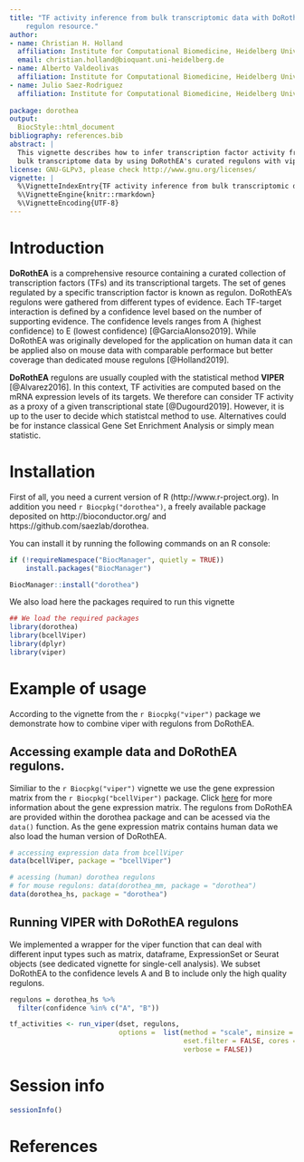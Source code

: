 ```yaml
--- 
title: "TF activity inference from bulk transcriptomic data with DoRothEA as 
    regulon resource."
author:
- name: Christian H. Holland 
  affiliation: Institute for Computational Biomedicine, Heidelberg University
  email: christian.holland@bioquant.uni-heidelberg.de
- name: Alberto Valdeolivas
  affiliation: Institute for Computational Biomedicine, Heidelberg University
- name: Julio Saez-Rodriguez 
  affiliation: Institute for Computational Biomedicine, Heidelberg University 
   
package: dorothea
output:
  BiocStyle::html_document
bibliography: references.bib
abstract: |
  This vignette describes how to infer transcription factor activity from 
  bulk transcriptome data by using DoRothEA's curated regulons with viper.
license: GNU-GLPv3, please check http://www.gnu.org/licenses/
vignette: |
  %\VignetteIndexEntry{TF activity inference from bulk transcriptomic data with DoRothEA as regulon resource.}
  %\VignetteEngine{knitr::rmarkdown}
  %\VignetteEncoding{UTF-8}
---
```


# Introduction

**DoRothEA** is a comprehensive resource containing a curated collection of 
transcription factors (TFs) and its transcriptional targets. The set of genes
regulated by a specific transcription factor is known as regulon. DoRothEA's 
regulons were gathered from different types of evidence. Each TF-target 
interaction is defined by a confidence level based on the number of 
supporting evidence. The confidence levels ranges from A (highest confidence) 
to E (lowest confidence) [@GarciaAlonso2019]. 
While DoRothEA was originally developed for the application on human data it can
be applied also on mouse data with comparable performace but better coverage 
than dedicated mouse regulons [@Holland2019].

**DoRothEA** regulons are usually coupled with the statistical method **VIPER** 
[@Alvarez2016]. In this context, TF activities are computed based on the mRNA 
expression levels of its targets. We therefore can consider TF activity as a 
proxy of a given transcriptional state [@Dugourd2019].
However, it is up to the user to decide which statistcal method to use. 
Alternatives could be for instance classical Gene Set Enrichment Analysis or 
simply mean statistic.

# Installation

First of all, you need a current version of R (http://www.r-project.org). In 
addition you need `r Biocpkg("dorothea")`, a freely available package deposited 
on http://bioconductor.org/ and https://github.com/saezlab/dorothea. 

You can install it by running the following commands on an R console:

```r
if (!requireNamespace("BiocManager", quietly = TRUE))
    install.packages("BiocManager")

BiocManager::install("dorothea")
```

We also load here the packages required to run this vignette

```r
## We load the required packages
library(dorothea)
library(bcellViper)
library(dplyr)
library(viper)
```

# Example of usage

According to the vignette from the `r Biocpkg("viper")` package we demonstrate 
how to combine viper with regulons from DoRothEA.

## Accessing example data and  DoRothEA regulons.
Similiar to the `r Biocpkg("viper")` vignette we use the gene expression matrix 
from the `r Biocpkg("bcellViper")` package. Click [here](https://bioconductor.org/packages/release/bioc/vignettes/viper/inst/doc/viper.pdf) 
for more information about the gene expression matrix. The regulons from 
DoRothEA are provided within the dorothea package and can be acessed via the 
`data()` function. As the gene expression matrix contains human data we also 
load the human version of DoRothEA.
```r
# accessing expression data from bcellViper
data(bcellViper, package = "bcellViper")

# acessing (human) dorothea regulons
# for mouse regulons: data(dorothea_mm, package = "dorothea")
data(dorothea_hs, package = "dorothea")
```

## Running VIPER with DoRothEA regulons

We implemented a wrapper for the viper function that can deal with different 
input types  such as matrix, dataframe, ExpressionSet or Seurat objects 
(see dedicated vignette for single-cell analysis). We subset DoRothEA to the 
confidence levels A and B to include only the high quality regulons.

```r
regulons = dorothea_hs %>%
  filter(confidence %in% c("A", "B"))

tf_activities <- run_viper(dset, regulons, 
                           options =  list(method = "scale", minsize = 4, 
                                           eset.filter = FALSE, cores = 1, 
                                           verbose = FALSE))
```

# Session info

```r
sessionInfo()
```

# References

